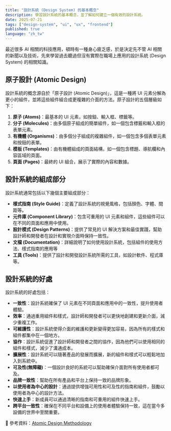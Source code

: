 ```yaml
---
title: "設計系統 (Design System) 的基本概念"
description: 學習設計系統的基本概念，並了解如何建立一個有效的設計系統。
date: 2025-07-21
tags: ["design-system", "ui", "ux", "frontend"]
published: true
language: "zh_tw"
---
```


最近很多 AI 相關的科技應用，頓時有一種身心疲乏感，於是決定先不管 AI 相關的新聞以及技術，先來學習過去聽過但沒有實際在職場上應用的設計系統 (Design System) 的相關知識。

## 原子設計 (Atomic Design)

設計系統的概念源自於「原子設計 (Atomic Design)」，這是一種將 UI 元素分解為更小的組件，並將這些組件組合成更複雜的介面的方法。原子設計的五個層級如下：

1. **原子 (Atoms)**：最基本的 UI 元素，如按鈕、輸入框、標籤等。
2. **分子 (Molecules)**：由多個原子組成的簡單組件，如一個包含標籤和輸入框的表單元素。
3. **有機體 (Organisms)**：由多個分子組成的複雜組件，如一個包含多個表單元素和按鈕的表單。
4. **模板 (Templates)**：由有機體組成的頁面結構，如一個包含標題、導航欄和內容區域的頁面。
5. **頁面 (Pages)**：最終的 UI 組合，展示了實際的內容和數據。

## 設計系統的組成部分

設計系統通常包括以下幾個主要組成部分：

- **樣式指南 (Style Guide)**：定義了設計系統的視覺風格，包括顏色、字體、間距等。
- **元件庫 (Component Library)**：包含可重用的 UI 元素和組件，這些組件可以在不同的頁面和應用中使用。
- **設計模式 (Design Patterns)**：提供了常見的 UI 解決方案和最佳實踐，幫助設計師和開發者在設計和實現介面時保持一致性。
- **文檔 (Documentation)**：詳細說明了如何使用設計系統，包括組件的使用方法、樣式指南的應用等
- **工具 (Tools)**：提供了設計和開發設計系統所需的工具，如設計軟件、程式庫等。

## 設計系統的好處

設計系統的好處包括：

- **一致性**：設計系統確保了 UI 元素在不同頁面和應用中的一致性，提升使用者體驗。
- **效率**：通過重用組件和樣式，設計師和開發者可以更快地創建和更新介面，減少重複工作。
- **可維護性**：設計系統使得介面的維護和更新變得更加容易，因為所有的樣式和組件都集中在一個地方。
- **協作**：設計系統促進了設計師和開發者之間的協作，因為他們可以使用相同的組件和樣式，減少了溝通成本。
- **擴展性**：設計系統可以隨著產品的發展而擴展，新的組件和樣式可以輕鬆地加入到系統中。
- **可及性(無障礙)**：一個設計良好的系統可以幫助確保介面對所有使用者都可及。
- **品牌一致性**：幫助在所有產品和平台上保持一致的品牌形象。
- **以使用者為中心的設計**：通過提供增強可用性和可及性的指南和組件，鼓勵以使用者為中心的設計方法。
- **快速上手**：新成員可以通過清晰的指南和可重用的組件快速上手。
- **跨平台一致性**：確保在不同平台和設備上的使用者體驗保持一致，這在當今多設備的世界中至關重要。

📓 參考資料：[Atomic Design Methodology](https://atomicdesign.bradfrost.com/chapter-2/)
